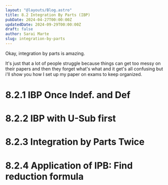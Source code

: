 ```yaml
---
layout: "@layouts/Blog.astro"
title: 8.2 Integration By Parts (IBP)
pubDate: 2024-04-27T00:00:00Z
updatedDate: 2024-09-29T00:00:00Z
draft: false
author: Sarai Marte
slug: integration-by-parts
---
```


Okay, integration by parts is amazing.

It's just that a lot of people struggle because things can get too messy on their papers and then they forget what's what and it get's all confusing but i'll show you how I set up my paper on exams to keep organized.

<Problem n = "1">
<Latex formula = "\int x e^{x} \, dx"/>
</Problem>
<Solution>
<Latex formula = "xe^{x} - e^{x} + C"/>
</Solution>


<Problem n = "2">
<Latex formula = "\int x \cos(2x) \, dx"/>
</Problem>
<Solution>
<Latex formula = "\frac{1}{2} x \sin(2x) + \frac{1}{4} \cos(2x) + C"/>
</Solution>

<Problem n = "3">
<Latex formula = "\int x^2 e^{(3x-5)} \, dx"/>
</Problem>
<Solution>
<Latex formula = "\frac{1}{3} e^{(3x-5)} \left[ x^2 - \frac{2}{3} x + \frac{2}{9} \right]"/>
</Solution>

<Problem n = "4">
<Latex formula = "\int \tan^{-1}(x) \, dx"/>
</Problem>
<Solution>
<Latex formula = "\tan^{-1}(x) x - \frac{1}{2} \ln|1+x^2| + C"/>
</Solution>


<Problem n = "5">
<Latex formula = "\int \ln(x) \, dx"/>
</Problem>
<Solution>
<Latex formula = "x \ln(x) - x + C"/>
</Solution>


<Problem n = "6">
<Latex formula = "\int \ln(x) \sqrt{x} \, dx"/>
</Problem>
<Solution>
<Latex formula = "\frac{2}{3} \ln(x)^{\frac{3}{2}} - \frac{4}{9} x^{\frac{3}{2}} + C"/>
</Solution>

<Problem n = "7">
<Latex formula = "\int \sin(\sqrt{x}) \, dx"/>
</Problem>
<Solution>
<Latex formula = "-2\sqrt{x} \cos(\sqrt{x}) + 2\sin(\sqrt{x}) + C"/>
</Solution>


<Problem n = "8">
<Latex formula = "\int e^{4x} \cos(x) \, dx"/>
</Problem>
<Solution>
<Latex formula = "\frac{1}{17} e^{4x} \sin(x) + \frac{4}{17} e^{4x} \cos(x) + C"/>
</Solution>


<Problem n = "9">
<Latex formula = "\int_{1}^{e} \frac{\ln^2(x)}{x^4} \, dx"/>
</Problem>
<Solution>
<Latex formula = "\frac{2e^{3} - 17}{27e^{3}}"/>
</Solution>

<Problem n = "10">
<Latex formula = "\int \cos(3x) \cos(7x) \, dx"/>
</Problem>
<Solution>
<Latex formula = "\frac{7 \cos(3x) \sin(7x)}{40} - \frac{3 \sin(3x) \cos(7x)}{40} + C"/>
</Solution>







# 8.2.1 IBP Once Indef. and Def

# 8.2.2 IBP with U-Sub first

# 8.2.3 Integration by Parts Twice 

# 8.2.4 Application of IPB: Find reduction formula 





